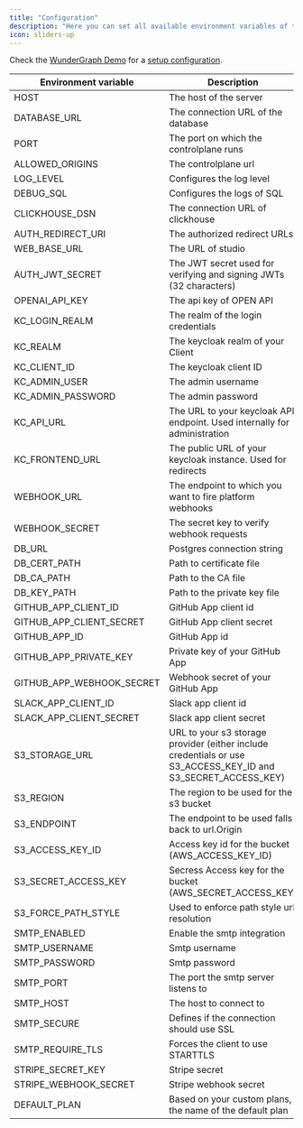 ---
title: "Configuration"
description: "Here you can set all available environment variables of the Control Plane."
icon: sliders-up
---

Check the [WunderGraph Demo](https://github.com/wundergraph/cosmo) for a [setup configuration](https://github.com/wundergraph/cosmo/blob/main/controlplane/.env.example).

| Environment variable | Description | Default | Required |
|---------------------|-------------|---------|----------|
| HOST | The host of the server | localhost |<Icon icon="square" />|
| DATABASE_URL | The connection URL of the database | postgresql://postgres:changeme@localhost:5432/controlplane |<Icon icon="square-check" />|
| PORT | The port on which the controlplane runs | 3001 |<Icon icon="square-check" />|
| ALLOWED_ORIGINS | The controlplane url | http://localhost:3000 |<Icon icon="square-check" />|
| LOG_LEVEL | Configures the log level | info |<Icon icon="square-check" />|
| DEBUG_SQL | Configures the logs of SQL | false |<Icon icon="square-check" />|
| CLICKHOUSE_DSN | The connection URL of clickhouse | "" |<Icon icon="square-check" />|
| AUTH_REDIRECT_URI | The authorized redirect URLs | http://localhost:3001/v1/auth/callback |<Icon icon="square-check" />|
| WEB_BASE_URL | The URL of studio | "" |<Icon icon="square-check" />|
| AUTH_JWT_SECRET | The JWT secret used for verifying and signing JWTs (32 characters) | "" |<Icon icon="square-check" />|
| OPENAI_API_KEY | The api key of OPEN API | "" |<Icon icon="square-check" />|
| KC_LOGIN_REALM | The realm of the login credentials | "master" |<Icon icon="square" />|
| KC_REALM | The keycloak realm of your Client | "" |<Icon icon="square-check" />|
| KC_CLIENT_ID | The keycloak client ID | "" |<Icon icon="square-check" />|
| KC_ADMIN_USER | The admin username | "" |<Icon icon="square-check" />|
| KC_ADMIN_PASSWORD | The admin password | "" |<Icon icon="square-check" />|
| KC_API_URL | The URL to your keycloak API endpoint. Used internally for administration | "" |<Icon icon="square-check" />|
| KC_FRONTEND_URL | The public URL of your keycloak instance. Used for redirects | "" |<Icon icon="square-check" />|
| WEBHOOK_URL | The endpoint to which you want to fire platform webhooks | "" |<Icon icon="square" />|
| WEBHOOK_SECRET | The secret key to verify webhook requests | "" |<Icon icon="square" />|
| DB_URL | Postgres connection string | "" |<Icon icon="square-check" />|
| DB_CERT_PATH | Path to certificate file | "" |<Icon icon="square" />|
| DB_CA_PATH | Path to the CA file | "" |<Icon icon="square" />|
| DB_KEY_PATH | Path to the private key file | "" |<Icon icon="square" />|
| GITHUB_APP_CLIENT_ID | GitHub App client id | "" |<Icon icon="square" />|
| GITHUB_APP_CLIENT_SECRET | GitHub App client secret | "" |<Icon icon="square" />|
| GITHUB_APP_ID | GitHub App id | "" |<Icon icon="square" />|
| GITHUB_APP_PRIVATE_KEY | Private key of your GitHub App | "" |<Icon icon="square" />|
| GITHUB_APP_WEBHOOK_SECRET | Webhook secret of your GitHub App | "" |<Icon icon="square" />|
| SLACK_APP_CLIENT_ID | Slack app client id | "" |<Icon icon="square" />|
| SLACK_APP_CLIENT_SECRET | Slack app client secret | "" |<Icon icon="square" />|
| S3_STORAGE_URL | URL to your s3 storage provider (either include credentials or use S3_ACCESS_KEY_ID and S3_SECRET_ACCESS_KEY) | "" |<Icon icon="square-check" />|
| S3_REGION | The region to be used for the s3 bucket | "auto" |<Icon icon="square" />|
| S3_ENDPOINT | The endpoint to be used falls back to url.Origin | "" |<Icon icon="square" />|
| S3_ACCESS_KEY_ID | Access key id for the bucket (AWS_ACCESS_KEY_ID) | "" |<Icon icon="square" />|
| S3_SECRET_ACCESS_KEY | Secress Access key for the bucket (AWS_SECRET_ACCESS_KEY) | "" |<Icon icon="square" />|
| S3_FORCE_PATH_STYLE | Used to enforce path style url resolution | true |<Icon icon="square" />|
| SMTP_ENABLED | Enable the smtp integration | false |<Icon icon="square" />|
| SMTP_USERNAME | Smtp username | "" |<Icon icon="square" />|
| SMTP_PASSWORD | Smtp password | "" |<Icon icon="square" />|
| SMTP_PORT | The port the smtp server listens to |  |<Icon icon="square" />|
| SMTP_HOST | The host to connect to | "" |<Icon icon="square" />|
| SMTP_SECURE | Defines if the connection should use SSL |  |<Icon icon="square" />|
| SMTP_REQUIRE_TLS | Forces the client to use STARTTLS | |<Icon icon="square" />|
| STRIPE_SECRET_KEY | Stripe secret | "" |<Icon icon="square" />|
| STRIPE_WEBHOOK_SECRET | Stripe webhook secret | "" |<Icon icon="square" />|
| DEFAULT_PLAN | Based on your custom plans, the name of the default plan | "" |<Icon icon="square" />|
